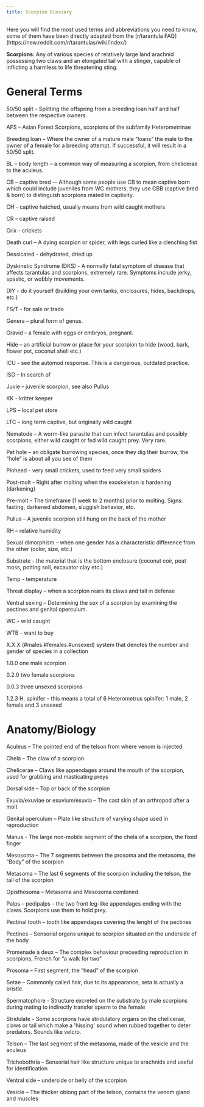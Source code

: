 ```yaml
---
title: Scorpion Glossary
---
```



<Callout variant="info">
Here you will find the most used terms and abbreviations you need to know, some of them have been directly adapted from the [r/tarantula FAQ](https://new.reddit.com/r/tarantulas/wiki/index/)
</Callout>


**Scorpions**: Any of various species of relatively large land arachnid possessing two claws and an elongated tail with a stinger, capable of inflicting a harmless to life threatening sting.


# General Terms

50/50 split – Splitting the offspring from a breeding loan half and half between the respective owners.

AFS – Asian Forest Scorpions, scorpions of the subfamily Heterometrinae 

Breeding loan – Where the owner of a mature male “loans” the male to the owner of a female for a breeding attempt. If successful, it will result in a 50/50 split.

BL – body length – a common way of measuring a scorpion, from chelicerae to the aculeus.

CB – captive bred -- Although some people use CB to mean captive born which could include juveniles from WC mothers, they use CBB (captive bred & born) to distinguish scorpions mated in captivity.

CH - captive hatched, usually means from wild caught mothers

CR – captive raised

Crix - crickets

Death curl – A dying scorpion or spider, with legs curled like a clenching fist

Dessicated - dehydrated, dried up

Dyskinetic Syndrome (DKS) - A normally fatal symptom of disease that affects tarantulas and scorpions, extremely rare. Symptoms include jerky, spastic, or wobbly movements.

DIY - do it yourself (building your own tanks, enclosures, hides, backdrops, etc.)

FS/T - for sale or trade

Genera – plural form of genus.

Gravid – a female with eggs or embryos, pregnant.

Hide – an artificial burrow or place for your scorpion to hide (wood, bark, flower pot, coconut shell etc.)

ICU - see the automod response. This is a dangerous, outdated practice.

ISO - In search of

Juvie – juvenile scorpion, see also Pullus

KK - kritter keeper

LPS – local pet store

LTC – long term captive, but originally wild caught

Nematode – A worm-like parasite that can infect tarantulas and possibly scorpions, either wild caught or fed wild caught prey. Very rare.

Pet hole – an obligate burrowing species, once they dig their burrow, the “hole” is about all you see of them

Pinhead - very small crickets, used to feed very small spiders

Post-molt - Right after molting when the exoskeleton is hardening (darkening)

Pre-molt – The timeframe (1 week to 2 months) prior to molting. Signs: fasting, darkened abdomen, sluggish behavior, etc.

Pullus – A juvenile scorpion still hung on the back of the mother

RH – relative humidity

Sexual dimorphism – when one gender has a characteristic difference from the other (color, size, etc.)

Substrate - the material that is the bottom enclosure (coconut coir, peat moss, potting soil, excavator clay etc.)

Temp - temperature

Threat display – when a scorpion rears its claws and tail in defense

Ventral sexing – Determining the sex of a scorpion by examining the pectines and genital operculum.

WC - wild caught

WTB - want to buy

X.X.X (#males.#females.#unsexed) system that denotes the number and gender of species in a collection

1.0.0 one male scorpion

0.2.0 two female scorpions

0.0.3 three unsexed scorpions

1.2.3 H. spinifer  – this means a total of 6 Heterometrus spinifer: 1 male, 2 female and 3 unsexed

# Anatomy/Biology

Aculeus – The pointed end of the telson from where venom is injected

Chela – The claw of a scorpion

Chelicerae – Claws like appendages around the mouth of the scorpion, used for grabbing and masticating preys

Dorsal side – Top or back of the scorpion

Exuvia/exuviae or exuvium/exuvia – The cast skin of an arthropod after a molt

Genital operculum – Plate like structure of varying shape used in reproduction

Manus - The large non-mobile segment of the chela of a scorpion, the fixed finger

Mesosoma – The 7 segments between the prosoma and the metasoma, the “Body” of the scorpion

Metasoma – The last 6 segments of the scorpion including the telson, the tail of the scorpion

Opisthosoma – Metasoma and Mesosoma combined

Palps – pedipalps - the two front leg-like appendages ending with the claws. Scorpions use them to hold prey.

Pectinal tooth – tooth like appendages covering the lenght of the pectines

Pectines – Sensorial organs unique to scorpion situated on the underside of the body

Promenade à deux – The complex behaviour preceeding reproduction in scorpions, French for “a walk for two”

Prosoma – First segment, the “head” of the scorpion

Setae – Commonly called hair, due to its appearance, seta is actually a bristle.

Spermatophore - Structure excreted on the substrate by male scorpions during mating to indirectly transfer sperm to the female

Stridulate - Some scorpions have stridulatory organs on the chelicerae, claws or tail which make a 'hissing' sound when rubbed together to deter predators. Sounds like velcro.

Telson – The last segment of the metasoma, made of the vesicle and the aculeus

Trichobothria – Sensorial hair like structure unique to arachnids and useful for identification

Ventral side – underside or belly of the scorpion

Vesicle – The thicker oblong part of the telson, contains the venom gland and muscles
